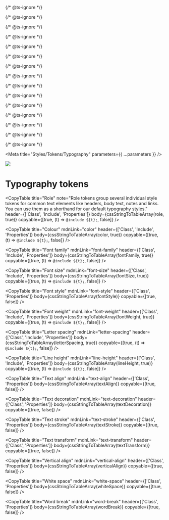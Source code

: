 
{/* @ts-ignore */}

{/* @ts-ignore */}

{/* @ts-ignore */}

{/* @ts-ignore */}

{/* @ts-ignore */}

{/* @ts-ignore */}

{/* @ts-ignore */}

{/* @ts-ignore */}

{/* @ts-ignore */}

{/* @ts-ignore */}

{/* @ts-ignore */}

{/* @ts-ignore */}

{/* @ts-ignore */}

{/* @ts-ignore */}

{/* @ts-ignore */}


<Meta title="Styles/Tokens/Typography" parameters={{ ...parameters }} />

![](https://graphics.thomsonreuters.com/style-assets/images/logos/reuters-graphics-logo/svg/graphics-logo-color-dark.svg)

# Typography tokens

<CopyTable
  title="Role"
  note="Role tokens group several individual style tokens for common text elements like headers, body text, notes and links. You can use them as a shorthand for our default typography styles."
  header={['Class', 'Include', 'Properties']}
  body={cssStringToTableArray(role, true)}
  copyable={[true, (t) => `@include ${t};`, false]}
/>

<CopyTable
  title="Colour"
  mdnLink="color"
  header={['Class', 'Include', 'Properties']}
  body={cssStringToTableArray(color, true)}
  copyable={[true, (t) => `@include ${t};`, false]}
/>

<CopyTable
  title="Font family"
  mdnLink="font-family"
  header={['Class', 'Include', 'Properties']}
  body={cssStringToTableArray(fontFamily, true)}
  copyable={[true, (t) => `@include ${t};`, false]}
/>

<CopyTable
  title="Font size"
  mdnLink="font-size"
  header={['Class', 'Include', 'Properties']}
  body={cssStringToTableArray(fontSize, true)}
  copyable={[true, (t) => `@include ${t};`, false]}
/>

<CopyTable
  title="Font style"
  mdnLink="font-style"
  header={['Class', 'Properties']}
  body={cssStringToTableArray(fontStyle)}
  copyable={[true, false]}
/>

<CopyTable
  title="Font weight"
  mdnLink="font-weight"
  header={['Class', 'Include', 'Properties']}
  body={cssStringToTableArray(fontWeight, true)}
  copyable={[true, (t) => `@include ${t};`, false]}
/>

<CopyTable
  title="Letter spacing"
  mdnLink="letter-spacing"
  header={['Class', 'Include', 'Properties']}
  body={cssStringToTableArray(letterSpacing, true)}
  copyable={[true, (t) => `@include ${t};`, false]}
/>

<CopyTable
  title="Line height"
  mdnLink="line-height"
  header={['Class', 'Include', 'Properties']}
  body={cssStringToTableArray(lineHeight, true)}
  copyable={[true, (t) => `@include ${t};`, false]}
/>

<CopyTable
  title="Text align"
  mdnLink="text-align"
  header={['Class', 'Properties']}
  body={cssStringToTableArray(textAlign)}
  copyable={[true, false]}
/>

<CopyTable
  title="Text decoration"
  mdnLink="text-decoration"
  header={['Class', 'Properties']}
  body={cssStringToTableArray(textDecoration)}
  copyable={[true, false]}
/>

<CopyTable
  title="Text stroke"
  mdnLink="text-stroke"
  header={['Class', 'Properties']}
  body={cssStringToTableArray(textStroke)}
  copyable={[true, false]}
/>

<CopyTable
  title="Text transform"
  mdnLink="text-transform"
  header={['Class', 'Properties']}
  body={cssStringToTableArray(textTransform)}
  copyable={[true, false]}
/>

<CopyTable
  title="Vertical align"
  mdnLink="vertical-align"
  header={['Class', 'Properties']}
  body={cssStringToTableArray(verticalAlign)}
  copyable={[true, false]}
/>

<CopyTable
  title="White space"
  mdnLink="white-space"
  header={['Class', 'Properties']}
  body={cssStringToTableArray(whiteSpace)}
  copyable={[true, false]}
/>

<CopyTable
  title="Word break"
  mdnLink="word-break"
  header={['Class', 'Properties']}
  body={cssStringToTableArray(wordBreak)}
  copyable={[true, false]}
/>
